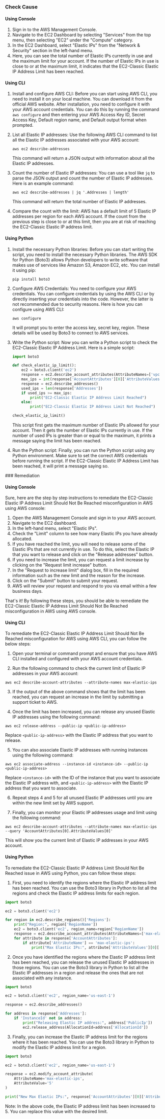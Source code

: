 

<Tabs><Tab title='Cause'>
### Check Cause

#### Using Console

1. Sign in to the AWS Management Console.
2. Navigate to the EC2 Dashboard by selecting "Services" from the top menu, then selecting "EC2" under the "Compute" category.
3. In the EC2 Dashboard, select "Elastic IPs" from the "Network & Security" section in the left-hand menu.
4. Here, you can see the total number of Elastic IPs currently in use and the maximum limit for your account. If the number of Elastic IPs in use is close to or at the maximum limit, it indicates that the EC2-Classic Elastic IP Address Limit has been reached.

#### Using CLI

1. Install and configure AWS CLI: Before you can start using AWS CLI, you need to install it on your local machine. You can download it from the official AWS website. After installation, you need to configure it with your AWS account credentials. You can do this by running the command `aws configure` and then entering your AWS Access Key ID, Secret Access Key, Default region name, and Default output format when prompted.

2. List all Elastic IP addresses: Use the following AWS CLI command to list all the Elastic IP addresses associated with your AWS account:

   ```
   aws ec2 describe-addresses
   ```
   This command will return a JSON output with information about all the Elastic IP addresses.

3. Count the number of Elastic IP addresses: You can use a tool like `jq` to parse the JSON output and count the number of Elastic IP addresses. Here is an example command:

   ```
   aws ec2 describe-addresses | jq '.Addresses | length'
   ```
   This command will return the total number of Elastic IP addresses.

4. Compare the count with the limit: AWS has a default limit of 5 Elastic IP addresses per region for each AWS account. If the count from the previous step is close to or at this limit, then you are at risk of reaching the EC2-Classic Elastic IP address limit.

#### Using Python

1. Install the necessary Python libraries: Before you can start writing the script, you need to install the necessary Python libraries. The AWS SDK for Python (Boto3) allows Python developers to write software that makes use of services like Amazon S3, Amazon EC2, etc. You can install it using pip:

   ```
   pip install boto3
   ```

2. Configure AWS Credentials: You need to configure your AWS credentials. You can configure credentials by using the AWS CLI or by directly inserting your credentials into the code. However, the latter is not recommended due to security reasons. Here is how you can configure using AWS CLI:

   ```
   aws configure
   ```

   It will prompt you to enter the access key, secret key, region. These details will be used by Boto3 to connect to AWS services.

3. Write the Python script: Now you can write a Python script to check the EC2-Classic Elastic IP Address Limit. Here is a simple script:

   ```python
   import boto3

   def check_elastic_ip_limit():
       ec2 = boto3.client('ec2')
       response = ec2.describe_account_attributes(AttributeNames=['vpc-max-elastic-ips'])
       max_ips = int(response['AccountAttributes'][0]['AttributeValues'][0]['AttributeValue'])
       response = ec2.describe_addresses()
       used_ips = len(response['Addresses'])
       if used_ips >= max_ips:
           print("EC2-Classic Elastic IP Address Limit Reached")
       else:
           print("EC2-Classic Elastic IP Address Limit Not Reached")

   check_elastic_ip_limit()
   ```

   This script first gets the maximum number of Elastic IPs allowed for your account. Then it gets the number of Elastic IPs currently in use. If the number of used IPs is greater than or equal to the maximum, it prints a message saying the limit has been reached.

4. Run the Python script: Finally, you can run the Python script using any Python environment. Make sure to set the correct AWS credentials before running the script. If the EC2-Classic Elastic IP Address Limit has been reached, it will print a message saying so.

</Tab>

<Tab title='Remediation'>
### Remediation

#### Using Console

Sure, here are the step by step instructions to remediate the EC2-Classic Elastic IP Address Limit Should Not Be Reached misconfiguration in AWS using AWS console:

1. Open the AWS Management Console and sign in to your AWS account.
2. Navigate to the EC2 dashboard.
3. In the left-hand menu, select "Elastic IPs".
4. Check the "Limit" column to see how many Elastic IPs you have already allocated.
5. If you have reached the limit, you will need to release some of the Elastic IPs that are not currently in use. To do this, select the Elastic IP that you want to release and click on the "Release addresses" button.
6. If you need to increase the limit, you can request a limit increase by clicking on the "Request limit increase" button.
7. In the "Request to increase limit" dialog box, fill in the required information such as the new limit and the reason for the increase.
8. Click on the "Submit" button to submit your request.
9. AWS will review your request and respond to you via email within a few business days.

That's it! By following these steps, you should be able to remediate the EC2-Classic Elastic IP Address Limit Should Not Be Reached misconfiguration in AWS using AWS console.

#### Using CLI

To remediate the EC2-Classic Elastic IP Address Limit Should Not Be Reached misconfiguration for AWS using AWS CLI, you can follow the below steps:

1. Open your terminal or command prompt and ensure that you have AWS CLI installed and configured with your AWS account credentials.

2. Run the following command to check the current limit of Elastic IP addresses in your AWS account:

```
aws ec2 describe-account-attributes --attribute-names max-elastic-ips
```

3. If the output of the above command shows that the limit has been reached, you can request an increase in the limit by submitting a support ticket to AWS.

4. Once the limit has been increased, you can release any unused Elastic IP addresses using the following command:

```
aws ec2 release-address --public-ip <public-ip-address>
```

Replace `<public-ip-address>` with the Elastic IP address that you want to release.

5. You can also associate Elastic IP addresses with running instances using the following command:

```
aws ec2 associate-address --instance-id <instance-id> --public-ip <public-ip-address>
```

Replace `<instance-id>` with the ID of the instance that you want to associate the Elastic IP address with, and `<public-ip-address>` with the Elastic IP address that you want to associate.

6. Repeat steps 4 and 5 for all unused Elastic IP addresses until you are within the new limit set by AWS support.

7. Finally, you can monitor your Elastic IP addresses usage and limit using the following command:

```
aws ec2 describe-account-attributes --attribute-names max-elastic-ips --query 'AccountAttributes[0].AttributeValues[0]'
```

This will show you the current limit of Elastic IP addresses in your AWS account.

#### Using Python

To remediate the EC2-Classic Elastic IP Address Limit Should Not Be Reached issue in AWS using Python, you can follow these steps:

1. First, you need to identify the regions where the Elastic IP address limit has been reached. You can use the Boto3 library in Python to list all the regions and check the Elastic IP address limits for each region.

```python
import boto3

ec2 = boto3.client('ec2')

for region in ec2.describe_regions()['Regions']:
    print("Region:", region['RegionName'])
    ec2 = boto3.client('ec2', region_name=region['RegionName'])
    response = ec2.describe_account_attributes(AttributeNames=['max-elastic-ips'])
    for attribute in response['AccountAttributes']:
        if attribute['AttributeName'] == 'max-elastic-ips':
            print("Max Elastic IPs:", attribute['AttributeValues'][0]['AttributeValue'])
```

2. Once you have identified the regions where the Elastic IP address limit has been reached, you can release the unused Elastic IP addresses in those regions. You can use the Boto3 library in Python to list all the Elastic IP addresses in a region and release the ones that are not associated with any instance.

```python
import boto3

ec2 = boto3.client('ec2', region_name='us-east-1')

response = ec2.describe_addresses()

for address in response['Addresses']:
    if 'InstanceId' not in address:
        print("Releasing Elastic IP address:", address['PublicIp'])
        ec2.release_address(AllocationId=address['AllocationId'])
```

3. Finally, you can increase the Elastic IP address limit for the regions where it has been reached. You can use the Boto3 library in Python to modify the Elastic IP address limit for a region.

```python
import boto3

ec2 = boto3.client('ec2', region_name='us-east-1')

response = ec2.modify_account_attribute(
    AttributeName='max-elastic-ips',
    AttributeValue='5'
)

print("New Max Elastic IPs:", response['AccountAttributes'][0]['AttributeValues'][0]['AttributeValue'])
```

Note: In the above code, the Elastic IP address limit has been increased to 5. You can replace this value with the desired limit.


</Tab>
</Tabs>